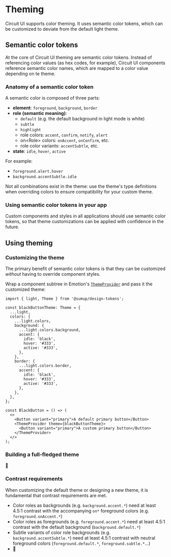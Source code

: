 
# Theming

Circuit UI supports color theming. It uses semantic color tokens, which can be customized to deviate from the default light theme.

## Semantic color tokens

At the core of Circuit UI theming are semantic color tokens. Instead of referencing color values (as hex codes, for example), Circuit UI components reference semantic color names, which are mapped to a color value depending on te theme.

### Anatomy of a semantic color token

A semantic color is composed of three parts:

- **element**: `foreground`, `background`, `border`
- **role (semantic meaning)**:
  - `default` (e.g. the default background in light mode is white)
  - `subtle`
  - `highlight`
  - role colors: `accent`, `confirm`, `notify`, `alert`
  - on<Role\> colors: `onAccent`, `onConfirm`, etc.
  - role color variants: `accentSubtle`, etc.
- **state**: `idle`, `hover`, `active`

For example:

- `foreground.alert.hover`
- `background.accentSubtle.idle`

Not all combinations exist in the theme: use the theme's type definitions when overriding colors to ensure compatibility for your custom theme.

### Using semantic color tokens in your app

Custom components and styles in all applications should use semantic color tokens, so that theme customizations can be applied with confidence in the future.

## Using theming

### Customizing the theme

The primary benefit of semantic color tokens is that they can be customized _without_ having to override component styles.

Wrap a component subtree in Emotion's [`ThemeProvider`](https://emotion.sh/docs/theming) and pass it the customized theme:

```tsx
import { light, Theme } from '@sumup/design-tokens';

const blackButtonTheme: Theme = {
  ...light,
  colors: {
    ...light.colors,
    background: {
      ...light.colors.background,
      accent: {
        idle: 'black',
        hover: '#333',
        active: '#333',
      },
    },
    border: {
      ...light.colors.border,
      accent: {
        idle: 'black',
        hover: '#333',
        active: '#333',
      },
    },
  },
};

const BlackButton = () => (
  <>
    <Button variant="primary">A default primary button</Button>
    <ThemeProvider theme={blackButtonTheme}>
      <Button variant="primary">A custom primary button</Button>
    </ThemeProvider>
  </>
);
```

<Story id="features-theming--base" />

### Building a full-fledged theme

🚧

### Contrast requirements

When customizing the default theme or designing a new theme, it is fundamental that contrast requirements are met.

- Color roles as backgrounds (e.g. `background.accent.*`) need at least 4.5:1 contrast with the accompanying `on*` foreground colors (e.g. `foreground.onAccent.*`)
- Color roles as foregrounds (e.g. `foreground.accent.*`) need at least 4.5:1 contrast with the default background (`background.default.*`)
- Subtle variants of color role backgrounds (e.g. `background.accentSubtle.*`) need at least 4.5:1 contrast with neutral foreground colors (`foreground.default.*`, `foreground.subtle.*`...)
- 🚧
